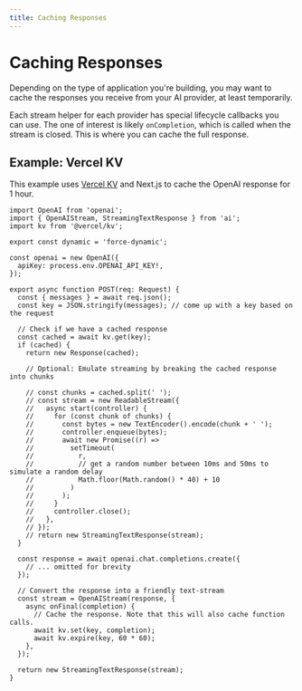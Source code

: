```yaml
---
title: Caching Responses
---
```


# Caching Responses

Depending on the type of application you're building, you may want to cache the responses you receive from your AI provider, at least temporarily.

Each stream helper for each provider has special lifecycle callbacks you can use. The one of interest is likely `onCompletion`, which is called when the stream is closed. This is where you can cache the full response.

## Example: Vercel KV

This example uses [Vercel KV](https://vercel.com/storage/kv) and Next.js to cache the OpenAI response for 1 hour.

```tsx filename="app/api/chat/route.ts"
import OpenAI from 'openai';
import { OpenAIStream, StreamingTextResponse } from 'ai';
import kv from '@vercel/kv';

export const dynamic = 'force-dynamic';

const openai = new OpenAI({
  apiKey: process.env.OPENAI_API_KEY!,
});

export async function POST(req: Request) {
  const { messages } = await req.json();
  const key = JSON.stringify(messages); // come up with a key based on the request

  // Check if we have a cached response
  const cached = await kv.get(key);
  if (cached) {
    return new Response(cached);

    // Optional: Emulate streaming by breaking the cached response into chunks

    // const chunks = cached.split(' ');
    // const stream = new ReadableStream({
    //   async start(controller) {
    //     for (const chunk of chunks) {
    //       const bytes = new TextEncoder().encode(chunk + ' ');
    //       controller.enqueue(bytes);
    //       await new Promise((r) =>
    //         setTimeout(
    //           r,
    //           // get a random number between 10ms and 50ms to simulate a random delay
    //           Math.floor(Math.random() * 40) + 10
    //         )
    //       );
    //     }
    //     controller.close();
    //   },
    // });
    // return new StreamingTextResponse(stream);
  }

  const response = await openai.chat.completions.create({
    // ... omitted for brevity
  });

  // Convert the response into a friendly text-stream
  const stream = OpenAIStream(response, {
    async onFinal(completion) {
      // Cache the response. Note that this will also cache function calls.
      await kv.set(key, completion);
      await kv.expire(key, 60 * 60);
    },
  });

  return new StreamingTextResponse(stream);
}
```
